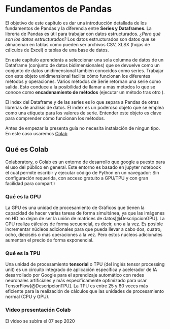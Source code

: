 # Fundamentos de Pandas {#intro}

El objetivo de este capítulo es dar una introducción detallada de los fundamentos de Pandas y la diferencia entre **Series y Dataframes**. La librería de Pandas es útil para trabajar con datos estructurados. *¿Pero qué son los datos estructurados?* Los datos estructurados son datos que se almacenan en tablas como pueden ser archivos CSV, XLSX (hojas de cálculos de Excel) o tablas de una base de datos. 

En este capítulo aprenderás a seleccionar una sola columna de datos de un Dataframe (conjunto de datos bidimensionales) que se devuelve como un conjunto de datos unidimensional también conocidos como series. Trabajar con este objeto unidimensional facilita cómo funcionan los diferentes métodos y operaciones. Varios métodos de Serie retornan una serie como salida. Esto conduce a la posibilidad de llamar a más métodos lo que se conoce como **encadenamiento de métodos** (ejecutar un método tras otro ).

El index del Dataframe y de las series es lo que separa a Pandas de otras librerías de análisis de datos. El index es un poderoso objeto que se emplea como una etiqueta para los valores de serie. Entender este objeto es clave para comprender cómo funcionan los métodos.

Antes de empezar la presenta guía no necesita instalación de ningun tipo. En este caso usaremos [Colab](https://colab.research.google.com/notebooks/intro.ipynb#recent=true)

## Qué es Colab
Colaboratory, o Colab es un entorno de desarrollo que google a puesto para el uso del público en general. Este entorno es basado en jupyter notebook el cual permite escribir y ejecutar código de Python en un navegador: Sin configuración requerida, con acceso gratuito a GPU/TPU y con gran facilidad para compartir

###  Qué es la GPU

La GPU es una unidad de procesamiento de Gráficos que tienen la capacidad de hacer varias tareas de forma simultánea, ya que las imágenes en HD no dejan de ser la unión de matrices de datos[@DescripcionGPU]. La CPU realiza cálculos de forma secuencial, es decir, uno a la vez. Es posible incrementar núcleos adicionales para que pueda llevar a cabo dos, cuatro, ocho, dieciséis o más operaciones a la vez. Pero estos núcleos adicionales aumentan el precio de forma exponencial.

###  Qué es la TPU

Una unidad de procesamiento **tensorial** o TPU (del inglés tensor processing unit) es un circuito integrado de aplicación específica y acelerador de IA  desarrollado por Google para el aprendizaje automático con redes neuronales artificiales y más específicamente optimizado para usar TensorFlow[@DescripcionTPU]. La TPU es entre 25 y 80 veces más eficiente para la realización de cálculos que las unidades de procesamiento normal (CPU y GPU).


###  Video presentación Colab

El video se subira el 07 sep 2020 

